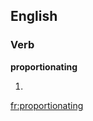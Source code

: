 
==English==

===Verb===
'''proportionating'''

# {{present participle of|[[proportionate]]}}

[[fr:proportionating]]